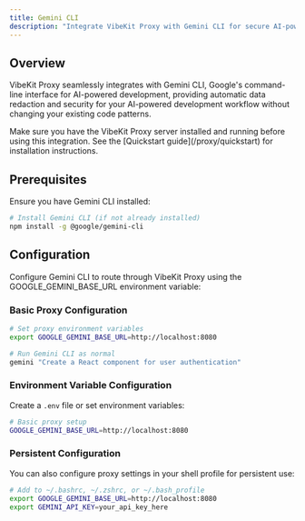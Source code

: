 ```yaml
---
title: Gemini CLI
description: "Integrate VibeKit Proxy with Gemini CLI for secure AI-powered development"
---
```


## Overview

VibeKit Proxy seamlessly integrates with Gemini CLI, Google's command-line interface for AI-powered development, providing automatic data redaction and security for your AI-powered development workflow without changing your existing code patterns.

<Warning>
Make sure you have the VibeKit Proxy server installed and running before using this integration. See the [Quickstart guide](/proxy/quickstart) for installation instructions.
</Warning>

## Prerequisites

Ensure you have Gemini CLI installed:

```bash
# Install Gemini CLI (if not already installed)
npm install -g @google/gemini-cli
```

## Configuration

Configure Gemini CLI to route through VibeKit Proxy using the GOOGLE_GEMINI_BASE_URL environment variable:

### Basic Proxy Configuration

```bash
# Set proxy environment variables
export GOOGLE_GEMINI_BASE_URL=http://localhost:8080

# Run Gemini CLI as normal
gemini "Create a React component for user authentication"
```

### Environment Variable Configuration

Create a `.env` file or set environment variables:

```bash
# Basic proxy setup
GOOGLE_GEMINI_BASE_URL=http://localhost:8080
```

### Persistent Configuration

You can also configure proxy settings in your shell profile for persistent use:

```bash
# Add to ~/.bashrc, ~/.zshrc, or ~/.bash_profile
export GOOGLE_GEMINI_BASE_URL=http://localhost:8080
export GEMINI_API_KEY=your_api_key_here
```